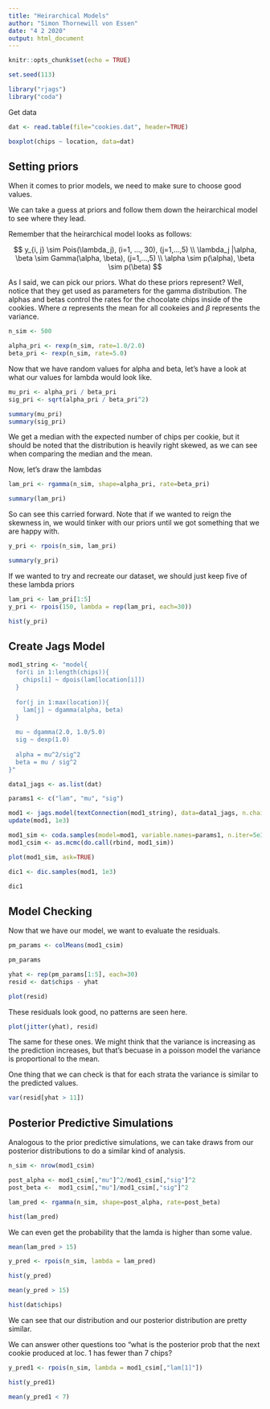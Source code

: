 ---
title: "Heirarchical Models"
author: "Simon Thornewill von Essen"
date: "4 2 2020"
output: html_document
---

```{r setup, include=FALSE}
knitr::opts_chunk$set(echo = TRUE)

set.seed(113)

library("rjags")
library("coda")
```

Get data

```{r}
dat <- read.table(file="cookies.dat", header=TRUE)
```

```{r}
boxplot(chips ~ location, data=dat)
```

## Setting priors

When it comes to prior models, we need to make sure to choose good values.

We can take a guess at priors and follow them down the heirarchical model to see where they lead.

Remember that the heirarchical model looks as follows:

$$ y_{i, j} \sim Pois(\lambda_j), (i=1, ..., 30), (j=1,...,5) \\
   \lambda_j |\alpha, \beta \sim Gamma(\alpha, \beta), (j=1,...,5) \\
   \alpha \sim p(\alpha), \beta \sim p(\beta)
   $$

As I said, we can pick our priors. What do these priors represent? Well, notice that they get used as parameters for the gamma distribution. The alphas and betas control the rates for the chocolate chips inside of the cookies. Where $\alpha$ represents the mean for all cookeies and $\beta$ represents the variance.

```{r}
n_sim <- 500

alpha_pri <- rexp(n_sim, rate=1.0/2.0)
beta_pri <- rexp(n_sim, rate=5.0)
```

Now that we have random values for alpha and beta, let's have a look at what our values for lambda would look like.

```{r}
mu_pri <- alpha_pri / beta_pri
sig_pri <- sqrt(alpha_pri / beta_pri^2)

summary(mu_pri)
summary(sig_pri)
```

We get a median with the expected number of chips per cookie, but it should be noted that the distribution is heavily right skewed, as we can see when comparing the median and the mean.

Now, let's draw the lambdas

```{r}
lam_pri <- rgamma(n_sim, shape=alpha_pri, rate=beta_pri)

summary(lam_pri)
```

So can see this carried forward. Note that if we wanted to reign the skewness in, we would tinker with our priors until we got something that we are happy with.

```{r}
y_pri <- rpois(n_sim, lam_pri)

summary(y_pri)
```

If we wanted to try and recreate our dataset, we should just keep five of these lambda priors

```{r}
lam_pri <- lam_pri[1:5]
y_pri <- rpois(150, lambda = rep(lam_pri, each=30))

hist(y_pri)
```

## Create Jags Model

```{r}
mod1_string <- "model{
  for(i in 1:length(chips)){
    chips[i] ~ dpois(lam[location[i]])
  }
  
  for(j in 1:max(location)){
    lam[j] ~ dgamma(alpha, beta)
  }
  
  mu ~ dgamma(2.0, 1.0/5.0)
  sig ~ dexp(1.0)
  
  alpha = mu^2/sig^2
  beta = mu / sig^2
}"

data1_jags <- as.list(dat)

params1 <- c("lam", "mu", "sig")

mod1 <- jags.model(textConnection(mod1_string), data=data1_jags, n.chains=3)
update(mod1, 1e3)

mod1_sim <- coda.samples(model=mod1, variable.names=params1, n.iter=5e3)
mod1_csim <- as.mcmc(do.call(rbind, mod1_sim))

plot(mod1_sim, ask=TRUE)

```

```{r}
dic1 <- dic.samples(mod1, 1e3)

dic1
```

## Model Checking

Now that we have our model, we want to evaluate the residuals.

```{r}
pm_params <- colMeans(mod1_csim)

pm_params

```

```{r}
yhat <- rep(pm_params[1:5], each=30)
resid <- dat$chips - yhat

plot(resid)
```

These residuals look good, no patterns are seen here.

```{r}
plot(jitter(yhat), resid)
```

The same for these ones. We might think that the variance is increasing as the prediction increases, but that's becuase in a poisson model the variance is proportional to the mean.

One thing that we can check is that for each strata the variance is similar to the predicted values.

```{r}
var(resid[yhat > 11])
```

## Posterior Predictive Simulations

Analogous to the prior predictive simulations, we can take draws from our posterior distributions to do a similar kind of analysis.

```{r}
n_sim <- nrow(mod1_csim)

post_alpha <- mod1_csim[,"mu"]^2/mod1_csim[,"sig"]^2 
post_beta <-  mod1_csim[,"mu"]/mod1_csim[,"sig"]^2 

lam_pred <- rgamma(n_sim, shape=post_alpha, rate=post_beta)

hist(lam_pred)
```

We can even get the probability that the lamda is higher than some value.

```{r}
mean(lam_pred > 15)
```

```{r}
y_pred <- rpois(n_sim, lambda = lam_pred)

hist(y_pred)
```

```{r}
mean(y_pred > 15)
```

```{r}
hist(dat$chips)
```

We can see that our distribution and our posterior distribution are pretty similar. 

We can answer other questions too "what is the posterior prob that the next cookie produced at loc. 1 has fewer than 7 chips?

```{r}
y_pred1 <- rpois(n_sim, lambda = mod1_csim[,"lam[1]"])

hist(y_pred1)
```

```{r}
mean(y_pred1 < 7)
```
